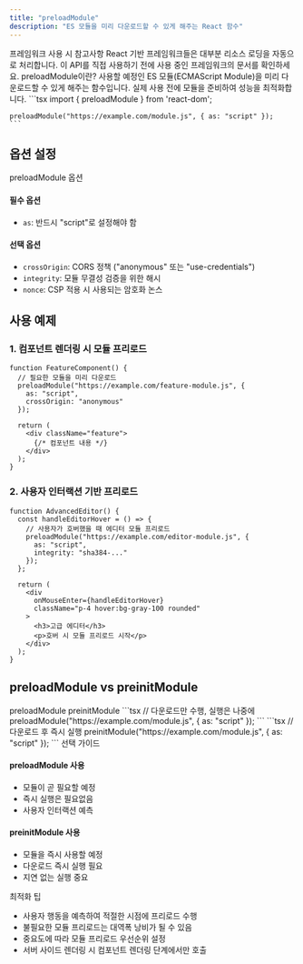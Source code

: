 ```yaml
---
title: "preloadModule"
description: "ES 모듈을 미리 다운로드할 수 있게 해주는 React 함수"
---
```



<Alert className="mb-6" variant="info">
  <AlertTitle>프레임워크 사용 시 참고사항</AlertTitle>
  <AlertDescription>
    React 기반 프레임워크들은 대부분 리소스 로딩을 자동으로 처리합니다.
    이 API를 직접 사용하기 전에 사용 중인 프레임워크의 문서를 확인하세요.
  </AlertDescription>
</Alert>

<Card className="mb-6">
  <CardHeader>
    <CardTitle>preloadModule이란?</CardTitle>
    <CardDescription>
      사용할 예정인 ES 모듈(ECMAScript Module)을 미리 다운로드할 수 있게 해주는 함수입니다.
      실제 사용 전에 모듈을 준비하여 성능을 최적화합니다.
    </CardDescription>
  </CardHeader>
  <CardContent>
    ```tsx
    import { preloadModule } from 'react-dom';

    preloadModule("https://example.com/module.js", { as: "script" });
    ```
  </CardContent>
</Card>

## 옵션 설정

<Card className="my-4">
  <CardHeader>
    <CardTitle>preloadModule 옵션</CardTitle>
  </CardHeader>
  <CardContent>
    <div className="space-y-4">
      <div>
        <h4 className="font-bold">필수 옵션</h4>
        <ul className="list-disc pl-6">
          <li><code>as</code>: 반드시 "script"로 설정해야 함</li>
        </ul>
      </div>
      <div>
        <h4 className="font-bold">선택 옵션</h4>
        <ul className="list-disc pl-6">
          <li><code>crossOrigin</code>: CORS 정책 ("anonymous" 또는 "use-credentials")</li>
          <li><code>integrity</code>: 모듈 무결성 검증을 위한 해시</li>
          <li><code>nonce</code>: CSP 적용 시 사용되는 암호화 논스</li>
        </ul>
      </div>
    </div>
  </CardContent>
</Card>

## 사용 예제

### 1. 컴포넌트 렌더링 시 모듈 프리로드

```tsx
function FeatureComponent() {
  // 필요한 모듈을 미리 다운로드
  preloadModule("https://example.com/feature-module.js", {
    as: "script",
    crossOrigin: "anonymous"
  });

  return (
    <div className="feature">
      {/* 컴포넌트 내용 */}
    </div>
  );
}
```

### 2. 사용자 인터랙션 기반 프리로드

```tsx
function AdvancedEditor() {
  const handleEditorHover = () => {
    // 사용자가 호버했을 때 에디터 모듈 프리로드
    preloadModule("https://example.com/editor-module.js", {
      as: "script",
      integrity: "sha384-..."
    });
  };

  return (
    <div 
      onMouseEnter={handleEditorHover}
      className="p-4 hover:bg-gray-100 rounded"
    >
      <h3>고급 에디터</h3>
      <p>호버 시 모듈 프리로드 시작</p>
    </div>
  );
}
```

## preloadModule vs preinitModule

<Tabs defaultValue="preload" className="w-full">
  <TabsList>
    <TabsTrigger value="preload">preloadModule</TabsTrigger>
    <TabsTrigger value="preinit">preinitModule</TabsTrigger>
  </TabsList>
  <TabsContent value="preload">
    ```tsx
    // 다운로드만 수행, 실행은 나중에
    preloadModule("https://example.com/module.js", {
      as: "script"
    });
    ```
  </TabsContent>
  <TabsContent value="preinit">
    ```tsx
    // 다운로드 후 즉시 실행
    preinitModule("https://example.com/module.js", {
      as: "script"
    });
    ```
  </TabsContent>
</Tabs>

<Card className="my-4">
  <CardHeader>
    <CardTitle>선택 가이드</CardTitle>
  </CardHeader>
  <CardContent>
    <div className="grid grid-cols-2 gap-4">
      <div>
        <h4 className="font-bold">preloadModule 사용</h4>
        <ul className="list-disc pl-6">
          <li>모듈이 곧 필요할 예정</li>
          <li>즉시 실행은 필요없음</li>
          <li>사용자 인터랙션 예측</li>
        </ul>
      </div>
      <div>
        <h4 className="font-bold">preinitModule 사용</h4>
        <ul className="list-disc pl-6">
          <li>모듈을 즉시 사용할 예정</li>
          <li>다운로드 즉시 실행 필요</li>
          <li>지연 없는 실행 중요</li>
        </ul>
      </div>
    </div>
  </CardContent>
</Card>

<Alert className="mt-4">
  <AlertTitle>최적화 팁</AlertTitle>
  <AlertDescription>
    <ul className="list-disc pl-6 space-y-2">
      <li>사용자 행동을 예측하여 적절한 시점에 프리로드 수행</li>
      <li>불필요한 모듈 프리로드는 대역폭 낭비가 될 수 있음</li>
      <li>중요도에 따라 모듈 프리로드 우선순위 설정</li>
      <li>서버 사이드 렌더링 시 컴포넌트 렌더링 단계에서만 호출</li>
    </ul>
  </AlertDescription>
</Alert>
